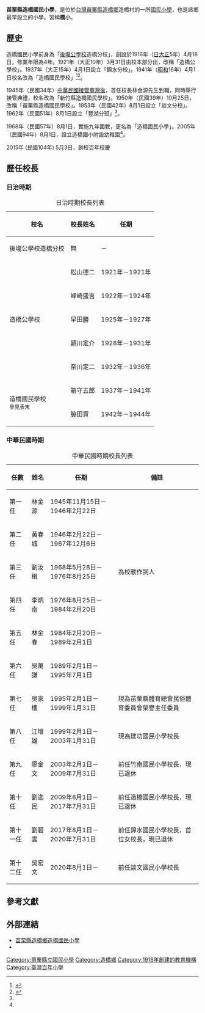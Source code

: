 {{Infobox School
|name           = 苗栗縣造橋鄉造橋國民小學
|other_name     = Zaociao Elementary School
|image          =[[File:Zaociao_Elementary_School,_Miaoli_County.JPG|350px]]
|motto          = 
|established    = 
|type           = 縣立國民小學
|affiliation    = 苗栗縣教育處
|district       =
|zipcode        = 361
|grades         = 三年制
|president      = [[苗栗縣|苗栗縣]][[造橋鄉|造橋鄉]]
|principal      =吳宏文
|faculty        = 
|staff          = 
|students       = 
|conference     = 
|colors         =
|mascot         = 
|magazine       = 
|first_principal=松山德二
|coordinates    ={{Coord|24.637903|N|120.864760|E}}
|free_label     = 招生性別
|free_text      = 男女兼收
|free_label2    = 學校環境
|free_text2     = 市郊區
|free_label3    = 校園面積
|free_text3     = 
|alumni         = 
|address        ={{flagicon|TWN}}[[苗栗縣|苗栗縣]][[造橋鄉|造橋鄉]]造橋村14鄰3號
|information    = 
|number         = +886-37-542-686
|fax            = +886-37-540-393
|website        = [https://zcher.mlc.edu.tw/Home/Index.php zcher.mlc.edu.tw]
| footnotes ={{maplink
|text = [[苗栗縣造橋鄉造橋國民小學|苗栗縣造橋鄉造橋國民小學]]地理位置
|frame = yes
|zoom = 10
|type = point
|coord = {{Coord|24.637903|N|120.864760|E}}
|title = [[苗栗縣造橋鄉造橋國民小學|苗栗縣造橋鄉造橋國民小學]]
|description = 簡稱造橋國小，位於[[苗栗縣|苗栗縣]][[造橋鄉|造橋鄉]]的一個小學。
|type2 =shape
|plain = yes
}}
}}
'''苗栗縣造橋國民小學'''，是位於[[台灣|台灣]][[苗栗縣|苗栗縣]][[造橋鄉|造橋鄉]]造橋村的一所[[國民小學|國民小學]]，也是該鄉最早設立的小學。習稱'''橋小'''。

==歷史==
造橋國民小學前身為「[[後壠公學校|後壠公學校]]造橋分校」，創設於1916年（[[日|日]][[大正|大正]]5年）4月18日，修業年限為4年。1921年（大正10年）3月31日由校本部分出，改稱「造橋公學校」。1937年（大正15年）4月1日設立「錦水分校」。1941年（[[昭和|昭和]]16年）4月1日校名改為「造橋國民學校」<ref name = "日治時期公立學校">{{cite book|title=楝花盛開時的回憶－日治時期畢業紀念冊展圖錄 第四冊 | author = 許錫慶、黃得峰、顏義芳 | publisher = 臺灣文獻館 | location = 南投 | year = 2005 | page = 102 | isbn = 9860029598 | language = zh-tw}}</ref><ref name = "官網">{{cite web | url = http://www.zcher.mlc.edu.tw/index.php?option=com_content&view=article&id=134&Itemid=1156 | title =學校概況 重要記事| publisher = 苗栗縣立造橋國民小學 | language = zh-tw}}</ref>。

1945年（民國34年）[[臺灣戰後時期|中華民國接管臺灣後]]，首任校長林金源先生到職，同時舉行接管典禮，校名改為「新竹縣造橋國民學校」。1950年（民國39年）10月25日，改稱「苗栗縣造橋國民學校」。1953年（民國42年）8月1日設立「談文分校」。1962年（民國51年）8月1日設立「豐湖分班」<ref name = "官網" />。

1968年（民國57年）8月1日，實施九年國教，更名為「造橋國民小學」。2005年（民國94年）8月1日，設立造橋國小附設幼稚園<ref name = "官網" />。

2015年 (民國104年) 5月3日，創校百年校慶

==歷任校長==
===日治時期===
{| class="wikitable" border="1"
|+ 日治時期校長列表
! 校名 !! 校長姓名 !! 任期
|-
| 後壠公學校造橋分校 || 無 || －
|-
| rowspan = 5 | 造橋公學校 || 松山德二 || 1921年－1921年
|-
| 峰崎盛吉 || 1922年－1924年
|-
| 早田勝 || 1925年－1927年
|-
| 穎川定介 || 1928年－1931年
|-
| 奈川定二 || 1932年－1936年
|-
| rowspan = 2 | 造橋國民學校<br /><sub>參見表末</sub> || 箱守五郎 || 1937年－1941年
|-
| 脇田貢 ||1942年－1944年
|}
===中華民國時期===
{| class="wikitable" border="1"
|+ 中華民國時期校長列表
|-
! 任數 !! 姓名 !! 任期 !! 備註
|-
| 第一任 || 林金源||1945年11月15日－1946年2月22日 ||
|-
| 第二任 || 黃春城||1946年2月22日－1967年12月6日 || 
|-
| 第三任 || 劉汝楫||1968年5月28日－1976年8月25日 || 為校歌作詞人
|-
| 第四任 || 李炳南||1976年8月25日－1984年2月20日 ||
|-
| 第五任 || 林金春||1984年2月20日－1989年2月1日 ||
|-
| 第六任 || 吳萬謙||1989年2月1日－1995年7月1日 ||
|-
| 第七任 || 吳家樓||1995年2月1日－1999年1月31日 || 現為苗栗縣體育總會民俗體育委員會榮譽主任委員
|-
| 第八任 || 江增雄||1999年2月1日－2003年1月31日 || 現為建功國民小學校長
|-
| 第九任 || 廖金文||2003年2月1日－2009年7月31日 || 前任竹南國民小學校長，現已退休
|-
| 第十任 || 劉逸民||2009年8月1日－2017年7月31日 ||前任造橋國民小學校長，現已退休
|-
| 第十一任 || 劉碧雲||2017年8月1日－2020年7月31日 ||前任錦水國民小學校長，首位女校長，現已退休
|-
| 第十二任 || 吳宏文||2020年8月1日－||前任談文國民小學校長
|}

==參考文獻==
{{reflist}}

==外部連結==
*[https://zcher.mlc.edu.tw/Home/Index.php 苗栗縣造橋鄉造橋國民小學]
*{{facebook|zcher100}}

{{苗栗縣國民中小學}}

[[Category:苗栗縣立國民小學|Category:苗栗縣立國民小學]]
[[Category:造橋鄉|Category:造橋鄉]]
[[Category:1916年創建的教育機構|Category:1916年創建的教育機構]]
[[Category:臺灣百年小學|Category:臺灣百年小學]]